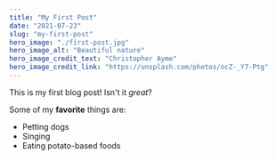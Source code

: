 ```yaml
---
title: "My First Post"
date: "2021-07-23"
slug: "my-first-post"
hero_image: "./first-post.jpg"
hero_image_alt: "Beautiful nature"
hero_image_credit_text: "Christopher Ayme"
hero_image_credit_link: "https://unsplash.com/photos/ocZ-_Y7-Ptg"
---
```


This is my first blog post! Isn't it _great_?

Some of my **favorite** things are:

- Petting dogs
- Singing
- Eating potato-based foods
